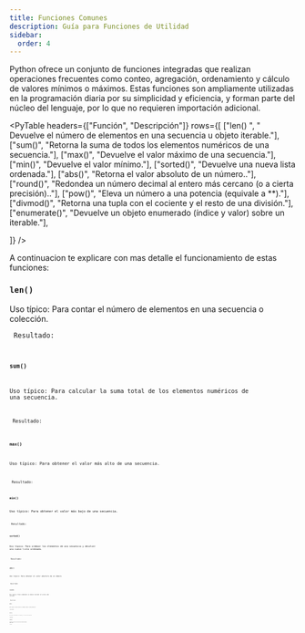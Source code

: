 ```yaml
---
title: Funciones Comunes
description: Guía para Funciones de Utilidad
sidebar:
  order: 4
---
```



Python ofrece un conjunto de funciones integradas que realizan operaciones frecuentes como conteo, agregación, ordenamiento y cálculo de valores mínimos o máximos. Estas funciones son ampliamente utilizadas en la programación diaria por su simplicidad y eficiencia, y forman parte del núcleo del lenguaje, por lo que no requieren importación adicional.

<PyTable 
  headers={["Función", "Descripción"]}
  rows={[
    ["len()	", "	Devuelve el número de elementos en una secuencia u objeto iterable."],
    ["sum()", "Retorna la suma de todos los elementos numéricos de una secuencia."],
    ["max()", "Devuelve el valor máximo de una secuencia."],
    ["min()", "Devuelve el valor mínimo."],
    ["sorted()", "Devuelve una nueva lista ordenada."],
    ["abs()", "Retorna el valor absoluto de un número.."],
    ["round()", "Redondea un número decimal al entero más cercano (o a cierta precisión).."],
    ["pow()", "Eleva un número a una potencia (equivale a **)."],
    ["divmod()", "Retorna una tupla con el cociente y el resto de una división."],
    ["enumerate()", "Devuelve un objeto enumerado (índice y valor) sobre un iterable."],
  
  ]}
/>


A continuacion te explicare con mas detalle el funcionamiento de estas funciones:

### <code>len()</code>

 Uso típico: 	Para contar el número de elementos en una secuencia o colección.

<Code 
code="
nombres = ['Ana', 'Luis', 'Pedro']
print(len(nombres))
"
lang="py" 
title="len.py" 
mark="highlights"
frame='auto' />
Resultado: 
<Code 
code="
3
"
lang="bash" 
title="type.py" 
mark="highlights"
frame='terminal' />

### <code>sum()</code>

Uso típico: Para calcular la suma total de los elementos numéricos de una secuencia.

<Code 
code="
numeros = [10, 20, 30]
print(sum(numeros))
"
lang="py" 
title="sum.py" 
mark="highlights"
frame='auto' />
Resultado: 
<Code 
code="
60
"
lang="bash" 
title="sum.py" 
mark="highlights"
frame='terminal' />

### <code>max()</code>

Uso típico: Para obtener el valor más alto de una secuencia.

<Code 
code="
edades = [15, 42, 37, 29]
print(max(edades))
"
lang="py" 
title="max.py" 
mark="highlights"
frame='auto' />
Resultado: 
<Code 
code="
42
"
lang="bash" 
title="max.py" 
mark="highlights"
frame='terminal' />
### <code>min()</code>

Uso típico: Para obtener el valor más bajo de una secuencia.

<Code 
code="
temperaturas = [23, 18, 30, 21]
print(min(temperaturas))
"
lang="py" 
title="min.py" 
mark="highlights"
frame='auto' />
Resultado: 
<Code 
code="
18
"
lang="bash" 
title="min.py" 
mark="highlights"
frame='terminal' />

### <code>sorted()</code>

Uso típico: Para ordenar los elementos de una secuencia y devolver una nueva lista ordenada.

<Code 
code="
letras = ['d', 'a', 'c', 'b']
print(sorted(letras))
"
lang="py" 
title="sorted.py" 
mark="highlights"
frame='auto' />
Resultado: 
<Code 
code="
['a', 'b', 'c', 'd']
"
lang="bash" 
title="sorted.py" 
mark="highlights"
frame='terminal' />

### <code>abs()</code>

Uso típico: Para obtener el valor absoluto de un número.

<Code 
code="
numero = -15
print(abs(numero))
"
lang="py" 
title="abs.py" 
mark="highlights"
frame='auto' />
Resultado: 
<Code 
code="
15
"
lang="bash" 
title="abs.py" 
mark="highlights"
frame='terminal' />

### <code>round()</code>

Uso típico: Para redondear un número decimal al entero más cercano.

<Code 
code="
pi = 3.14159
print(round(pi, 2))
"
lang="py" 
title="round.py" 
mark="highlights"
frame='auto' />
Resultado: 
<Code 
code="
3.14
"
lang="bash" 
title="round.py" 
mark="highlights"
frame='terminal' />

### <code>pow()</code>

Uso típico: Para elevar un número base a una potencia.

<Code 
code="
print(pow(2, 3))  # 2^3
"
lang="py" 
title="pow.py" 
mark="highlights"
frame='auto' />
Resultado: 
<Code 
code="
8
"
lang="bash" 
title="pow.py" 
mark="highlights"
frame='terminal' />

### <code>divmod()</code>

Uso típico: Para obtener el cociente y el resto de una división.

<Code 
code="
resultado = divmod(10, 3)
print(resultado)
"
lang="py" 
title="divmod.py" 
mark="highlights"
frame='auto' />
Resultado: 
<Code 
code="
(3, 1)
"
lang="bash" 
title="divmod.py" 
mark="highlights"
frame='terminal' />

### <code>enumerate()</code>

Uso típico: Uso típico: Para iterar sobre una secuencia obteniendo índice y valor.

<Code 
code="
frutas = ['manzana', 'banana', 'cereza']
for indice, valor in enumerate(frutas):
    print(indice, valor)
"
lang="py" 
title="enumerate.py" 
mark="highlights"
frame='auto' />
Resultado: 
<Code 
code="
0 manzana
1 banana
2 cereza
"
lang="bash" 
title="enumerate.py" 
mark="highlights"
frame='terminal' />